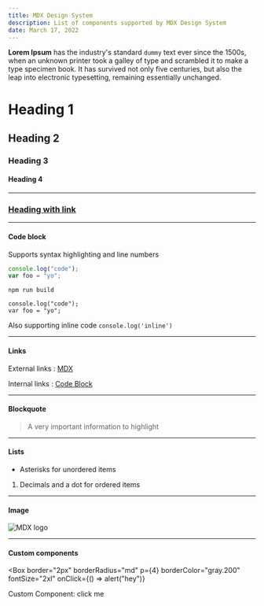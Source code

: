 ```yaml
---
title: MDX Design System
description: List of components supported by MDX Design System
date: March 17, 2022
---
```


<NextImage
  width="500px"
  height="500px"
  src="/img/test.avif"
  alt="MDX logo"
  objectFit="contain"
/>

**Lorem Ipsum** has the industry's standard `dummy` text ever since the 1500s, when an unknown printer took a galley of type and scrambled it to make a type specimen book. It has survived not only five centuries, but also the leap into electronic typesetting, remaining essentially unchanged.

# Heading 1

## Heading 2

### Heading 3

#### Heading 4

---

### [Heading with link](#heading-with-link)

---

#### Code block

Supports syntax highlighting and line numbers

```javascript
console.log("code");
var foo = "yo";
```

```shell
npm run build
```

```text
console.log("code");
var foo = "yo";
```

Also supporting inline code `console.log('inline')`

---

#### Links

External links : [MDX](https://mdxjs.com "title")

Internal links : [Code Block](#code-block)

---

#### Blockquote

> A very important information to highlight

---

#### Lists

- Asterisks for unordered items

1. Decimals and a dot for ordered items

---

#### Image

<img src="https://picsum.photos/200/300" alt="MDX logo" />

---

#### Custom components

<Box
  border="2px"
  borderRadius="md"
  p={4}
  borderColor="gray.200"
  fontSize="2xl"
  onClick={() => alert("hey")}
>
  Custom Component: click me
</Box>
